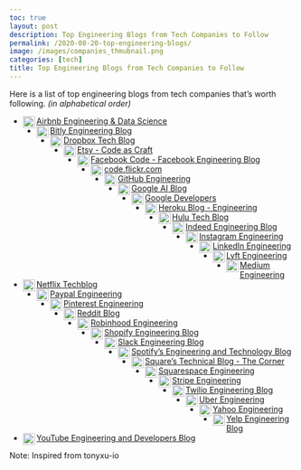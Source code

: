 ```yaml
---
toc: true
layout: post
description: Top Engineering Blogs from Tech Companies to Follow
permalink: /2020-08-20-top-engineering-blogs/
image: /images/companies_thmubnail.png
categories: [tech]
title: Top Engineering Blogs from Tech Companies to Follow
---
```


Here is a list of top engineering blogs from tech companies that's worth following.
_(in alphabetical order)_

- <img src = "/images/airbnb.png" width="21px" align="left"/> [  Airbnb Engineering & Data Science](https://medium.com/airbnb-engineering)
- <img src="/images/bitly.png" width="21px" align="left"> [Bitly Engineering Blog](https://word.bitly.com/)
- <img src="/images/dropbox.png" width="21px" align="left"> [Dropbox Tech Blog](https://dropboxtechblog.wordpress.com/)
- <img src="/images/etsy.png" width="21px" align="left"> [Etsy - Code as Craft](https://codeascraft.com/)
- <img src="/images/facebook.png" width="21px" align="left"> [Facebook Code - Facebook Engineering Blog](https://code.fb.com/)
- <img src="/images/flickr.png" width="21px" align="left"> [code.flickr.com](http://code.flickr.net/)
- <img src="/images/github.png" width="21px" align="left"> [GitHub Engineering](https://githubengineering.com/)
- <img src="/images/google-ai.png" width="21px" align="left"> [Google AI Blog](https://ai.googleblog.com/)
- <img src="/images/google-developers.png" width="21px" align="left"> [Google Developers](https://medium.com/google-developers)
- <img src="/images/heroku.png" width="21px" align="left"> [Heroku Blog - Engineering](https://blog.heroku.com/engineering)
- <img src="/images/hulu.png" width="21px" align="left"> [Hulu Tech Blog](https://medium.com/hulu-tech-blog)
- <img src="/images/indeed.png" width="21px" align="left"> [Indeed Engineering Blog](https://engineering.indeedblog.com/blog/)
- <img src="/images/instagram.png" width="21px" align="left"> [Instagram Engineering](https://medium.com/@InstagramEng)
- <img src="/images/linkedin.png" width="21px" align="left"> [LinkedIn Engineering](https://engineering.linkedin.com/)
- <img src="/images/lyft.png" width="21px" align="left"> [Lyft Engineering](https://eng.lyft.com/)
- <img src="/images/medium.png" width="21px" align="left"> [Medium Engineering](https://medium.engineering/)
- <img src="/images/netflix.png" width="21px" align="left"> [Netflix Techblog](https://medium.com/netflix-techblog)
- <img src="/images/paypal.png" width="21px" align="left"> [Paypal Engineering](https://www.paypal-engineering.com/)
- <img src="/images/pinterest.png" width="21px" align="left"> [Pinterest Engineering](https://medium.com/@Pinterest_Engineering)
- <img src="/images/reddit.png" width="21px" align="left"> [Reddit Blog](https://redditblog.com/)
- <img src="/images/robinhood.png" width="21px" align="left"> [Robinhood Engineering](https://robinhood.engineering/)
- <img src="/images/shopify.png" width="21px" align="left"> [Shopify Engineering Blog](https://shopifyengineering.myshopify.com/blogs/engineering)
- <img src="/images/slack.png" width="21px" align="left"> [Slack Engineering Blog](https://slack.engineering/)
- <img src="/images/spotify.png" width="21px" align="left"> [Spotify's Engineering and Technology Blog](https://labs.spotify.com/)
- <img src="/images/square.png" width="21px" align="left"> [Square's Technical Blog - The Corner](https://medium.com/square-corner-blog)
- <img src="/images/squarespace.png" width="21px" align="left"> [Squarespace Engineering](https://engineering.squarespace.com/)
- <img src="/images/stripe.png" width="21px" align="left"> [Stripe Engineering](https://stripe.com/blog/engineering)
- <img src="/images/twilio.png" width="21px" align="left"> [Twilio Engineering Blog](https://www.twilio.com/engineering/)
- <img src="/images/uber.png" width="21px" align="left"> [Uber Engineering](https://eng.uber.com/)
- <img src="/images/yahoo.png" width="21px" align="left"> [Yahoo Engineering](https://yahooeng.tumblr.com/)
- <img src="/images/yelp.png" width="21px" align="left"> [Yelp Engineering Blog](https://engineeringblog.yelp.com/)
- <img src="/images/youtube.png" width="21px" align="left"> [YouTube Engineering and Developers Blog](https://youtube-eng.googleblog.com/)

Note: Inspired from tonyxu-io